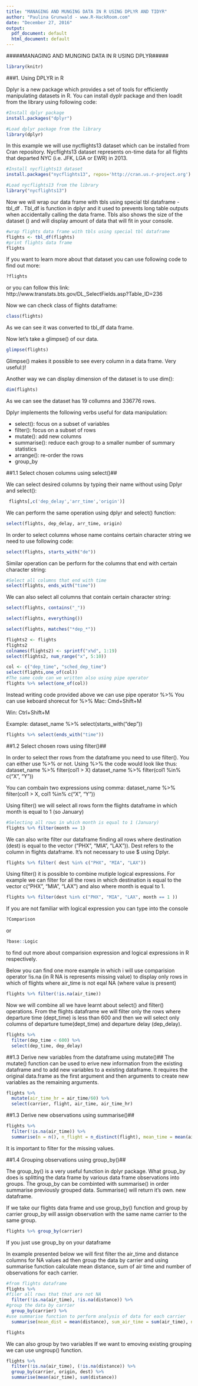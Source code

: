 ```yaml
---
title: "MANAGING AND MUNGING DATA IN R USING DPLYR AND TIDYR"
author: "Paulina Grunwald - www.R-HackRoom.com"
date: "December 27, 2016"
output:
  pdf_document: default
  html_document: default
---
```


#####MANAGING AND MUNGING DATA IN R USING DPLYR#####

```r
library(knitr)
```

###1. Using DPLYR in R

Dplyr is a new package which provides a set of tools for efficiently manipulating datasets in R. You can install dyplr package and then loadit from the library using following code:

```r
#Install dplyr package
install.packages("dplyr")
```

```r
#Load dplyr package from the library
library(dplyr)
```

In this example we will use nycflights13 dataset which can be installed from Cran repository. Nycflights13 dataset represents on-time data for all flights that departed NYC (i.e. JFK, LGA or EWR) in 2013.

```r
#Install nycflights13 dataset
install.packages("nycflights13", repos='http://cran.us.r-project.org')
```
```r
#Load nycflights13 from the library
library("nycflights13")
```

Now we will wrap our data frame with tbls using special tbl dataframe - tbl_df . Tbl_df is function in dplyr and it used to prevents long table outputs when accidentally calling the data frame. Tbls also shows the size of the dataset () and will display amount of data that will fit in your console.

```r
#wrap flights data frame with tbls using special tbl dataframe
flights <- tbl_df(flights)
#print flights data frame
flights
```

If you want to learn more about that dataset you can use following code to find out more:

```r
?flights
```

or you can follow this link: http://www.transtats.bts.gov/DL_SelectFields.asp?Table_ID=236

Now we can check class of flights dataframe:
```r
class(flights)
```
As we can see it was converted to tbl_df data frame.

Now let's take a glimpse() of our data.
```r
glimpse(flights)
```
Glimpse() makes it possible to see every column in a data frame. Very useful:)!

Another way we can display dimension of the dataset is to use dim():
```r
dim(flights)
```
As we can see the dataset has 19 collumns and 336776 rows.



Dplyr implements the following verbs useful for data manipulation:

* select(): focus on a subset of variables
* filter(): focus on a subset of rows
* mutate(): add new columns
* summarise(): reduce each group to a smaller number of summary statistics
* arrange(): re-order the rows
* group_by 

##1.1 Select chosen columns using select()##

We can select desired columns by typing their name without using Dplyr and select():

```r
 flights[,c('dep_delay','arr_time','origin')]
```

We can perform the same operation using dplyr and select() function:

```r
select(flights, dep_delay, arr_time, origin)
```

In order to select columns  whose name contains certain character string we need to use following code:

```r
select(flights, starts_with("de"))
```
Similar operation can be perform for the columns that end with certain character string:

```r
#Select all columns that end with time
select(flights, ends_with("time"))
```

We can also select all columns that contain certain character string:
```r
select(flights, contains("_"))
```

```r
select(flights, everything())
```


```r
select(flights, matches("*dep_*"))
```

```r
flights2 <- flights
flights2
colnames(flights2) <- sprintf("x%d", 1:19)
select(flights2, num_range("x", 5:10))

```

```r
col <- c("dep_time", "sched_dep_time")
select(flights,one_of(col))
#The same code can we written also using pipe operator
flights %>% select(one_of(col))
```


Instead writing code provided above we can use pipe operator %>%
You can use keboard shorecut for %>%
Mac: Cmd+Shift+M 

Win: Ctrl+Shift+M


Example: dataset_name %>% select(starts_with("dep"))
```r
flights %>% select(ends_with("time"))
```

##1.2 Select chosen rows using filter()##

In order to select ther rows from the dataframe you need to use filter(). You can either use %>% or not.
Using %>% the code would look like thus:
dataset_name %>% filter(col1 > X)
dataset_name %>% filter(col1 %in% c("X", "Y"))

You can combain two expressions using comma:
dataset_name %>% filter(col1 > X, col1 %in% c("X", "Y"))

Using filter() we will select all rows form the flights dataframe in which month is equal to 1 (so January)

```r
#Selecting all rows in which month is equal to 1 (January)
flights %>% filter(month == 1)
```

We can also write filter our dataframe finding all rows where destination (dest) is equal to the vector ("PHX", "MIA", "LAX")). Dest refers to the column in flights dataframe. It's not necessary to use $ using Dplyr. 

```r
flights %>% filter( dest %in% c("PHX", "MIA", "LAX"))
```

Using filter() it is possible to combine mutiple logical expressions. For example we can filter for all the rows in which destination is equal to the vector c("PHX", "MIA", "LAX") and also where month is equal to 1.


```r
flights %>% filter(dest %in% c("PHX", "MIA", "LAX", month == 1 ))
```

If you are not familiar with logical expression you can type into the console
```r
?Comparison
```
or
```r
?base::Logic
```
to find out more about comparision expression and logical expressions in R respectively.

Below you can find one more example in which i will use comparision operator !is.na (in R NA is represents missing value) to display only rows in which of flights where air_time is not eqal NA (where value is present)

```r
flights %>% filter(!is.na(air_time))
```

Now we will combine all we have learnt about select() and filter() operations. From the flights dataframe we will filter only the rows where departure time (dept_time) is less than 600 and then we will select only columns of departure tume(dept_time) and departure delay (dep_delay).

```r
flights %>% 
  filter(dep_time < 600) %>%
  select(dep_time, dep_delay)
```



##1.3 Derive new variables from the dataframe using mutate()##
The mutate() function can be used to erive new information from the existing dataframe and to add new variables to a existing dataframe. It requires the original data.frame as the first argument and then arguments to create new variables as the remaining arguments. 


```r
flights %>%
  mutate(air_time_hr = air_time/60) %>%
  select(carrier, flight, air_time, air_time_hr)
```



##1.3 Derive new observations using summarise()##


```r
flights %>%
  filter(!is.na(air_time)) %>%
  summarise(n = n(), n_flight = n_distinct(flight), mean_time = mean(air_time))
```


It is important to filter for the missing values.


##1.4 Grouping observations using group_by()##

The group_by() is a very useful function in dplyr package. What group_by does is splitting the data frame by various data frame observations into groups. The group_by can be combinted with summarise() in order summarise previously grouped data. Summarise() will return it's own. new dataframe.

If we take our flights data frame and use group_by() function and group by carrier group_by will assign observation with the same name carrier to the same group. 
```r
flights %>% group_by(carrier)
```

If you just use group_by on your dataframe 

In example presented below we will first filter the air_time and distance columns for NA values ad then group the data by carrier and using summarise function calculate mean distance, sum of air time and number of observations for each carrier.

```r
#from flights dataframe
flights %>% 
#filer all rows that that are not NA
  filter(!is.na(air_time), !is.na(distance)) %>%
#group the data by carrier
  group_by(carrier) %>%
#use summarise function to perform analysis of data for each carrier
  summarise(mean_dist = mean(distance), sum_air_time = sum(air_time), n = n())
```

```r
flights
```


 We can also group by two variables
If we want to emoving existing grouping we can use ungroup() function. 

```r
flights %>%
  filter(!is.na(air_time), (!is.na(distance)) %>%
  group_by(carrier, origin, dest) %>%
  summarise(mean(air_time), sum(distance))
```

